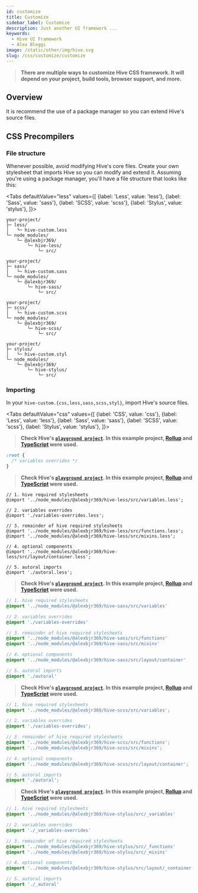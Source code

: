 ```yaml
---
id: customize
title: Customize
sidebar_label: Customize
description: Just another UI framework ...
keywords:
  - Hive UI Framework
  - Alex Bleggi
image: /static/other/img/hive.svg
slug: /css/customize/customize
---
```



> **There are multiple ways to customize Hive CSS framework. It will depend on your project, build tools, browser support, and more.**

## Overview

It is recommend the use of a package manager so you can extend Hive's source files.

## CSS Precompilers

### File structure

Whenever possible, avoid modifying Hive's core files. Create your own stylesheet that imports Hive so you can modify and extend it.
Assuming you're using a package manager, you'll have a file structure that looks like this:

<Tabs
  defaultValue="less"
  values={[
    {label: 'Less', value: 'less'},
    {label: 'Sass', value: 'sass'},
    {label: 'SCSS', value: 'scss'},
    {label: 'Stylus', value: 'stylus'},
  ]}>
  <TabItem value="less">

```
your-project/
├─ less/
│   └─ hive-custom.less
└─ node_modules/
    └─ @alexbjr369/
        └─ hive-less/
            └─ src/
```

  </TabItem>
  <TabItem value="sass">

```
your-project/
├─ sass/
│   └─ hive-custom.sass
└─ node_modules/
    └─ @alexbjr369/
        └─ hive-sass/
            └─ src/
```

  </TabItem>
  <TabItem value="scss">

```
your-project/
├─ scss/
│   └─ hive-custom.scss
└─ node_modules/
    └─ @alexbjr369/
        └─ hive-scss/
            └─ src/
```

  </TabItem>
  <TabItem value="stylus">

```
your-project/
├─ stylus/
│   └─ hive-custom.styl
└─ node_modules/
    └─ @alexbjr369/
        └─ hive-stylus/
            └─ src/
```

  </TabItem>
</Tabs>

### Importing

In your `hive-custom.{css,less,sass,scss,styl}`, import Hive's source files.

<Tabs
  defaultValue="css"
  values={[
    {label: 'CSS', value: 'css'},
    {label: 'Less', value: 'less'},
    {label: 'Sass', value: 'sass'},
    {label: 'SCSS', value: 'scss'},
    {label: 'Stylus', value: 'stylus'},
  ]}>
  <TabItem value="css">

> **Check Hive's [`playground project`](https://github.com/alexbjr369/hive/tree/main/packages/hive-playground/javascript/css). In this example project, [Rollup](https://rollupjs.org/guide/en/) and [TypeScript](https://www.typescriptlang.org/) were used.**

```css title="hive-custom.css"
:root {
  /* variables overrides */
}
```

  </TabItem>
  <TabItem value="less">

> **Check Hive's [`playground project`](https://github.com/alexbjr369/hive/tree/main/packages/hive-playground/javascript/less). In this example project, [Rollup](https://rollupjs.org/guide/en/) and [TypeScript](https://www.typescriptlang.org/) were used.**

```less title="hive-custom.less"
// 1. hive required stylesheets
@import '../node_modules/@alexbjr369/hive-less/src/variables.less';

// 2. variables overrides
@import './variables-overrides.less';

// 3. remainder of hive required stylesheets
@import '../node_modules/@alexbjr369/hive-less/src/functions.less';
@import '../node_modules/@alexbjr369/hive-less/src/mixins.less';

// 4. optional components
@import '../node_modules/@alexbjr369/hive-less/src/layout/container.less';

// 5. autoral imports
@import './autoral.less';
```

  </TabItem>
  <TabItem value="sass">

> **Check Hive's [`playground project`](https://github.com/alexbjr369/hive/tree/main/packages/hive-playground/javascript/sass). In this example project, [Rollup](https://rollupjs.org/guide/en/) and [TypeScript](https://www.typescriptlang.org/) were used.**

```sass title="hive-custom.sass"
// 1. hive required stylesheets
@import '../node_modules/@alexbjr369/hive-sass/src/variables'

// 2. variables overrides
@import './variables-overrides'

// 3. remainder of hive required stylesheets
@import '../node_modules/@alexbjr369/hive-sass/src/functions'
@import '../node_modules/@alexbjr369/hive-sass/src/mixins'

// 4. optional components
@import '../node_modules/@alexbjr369/hive-sass/src/layout/container'

// 5. autoral imports
@import './autoral'
```

  </TabItem>
  <TabItem value="scss">

> **Check Hive's [`playground project`](https://github.com/alexbjr369/hive/tree/main/packages/hive-playground/javascript/scss). In this example project, [Rollup](https://rollupjs.org/guide/en/) and [TypeScript](https://www.typescriptlang.org/) were used.**

```scss title="hive-custom.scss"
// 1. hive required stylesheets
@import '../node_modules/@alexbjr369/hive-scss/src/variables';

// 2. variables overrides
@import './variables-overrides';

// 3. remainder of hive required stylesheets
@import '../node_modules/@alexbjr369/hive-scss/src/functions';
@import '../node_modules/@alexbjr369/hive-scss/src/mixins';

// 4. optional components
@import '../node_modules/@alexbjr369/hive-scss/src/layout/container';

// 5. autoral imports
@import './autoral';
```

  </TabItem>
  <TabItem value="stylus">

> **Check Hive's [`playground project`](https://github.com/alexbjr369/hive/tree/main/packages/hive-playground/javascript/stylus). In this example project, [Rollup](https://rollupjs.org/guide/en/) and [TypeScript](https://www.typescriptlang.org/) were used.**

```sass title="hive-custom.sass"
// 1. hive required stylesheets
@import '../node_modules/@alexbjr369/hive-stylus/src/_variables'

// 2. variables overrides
@import './_variables-overrides'

// 3. remainder of hive required stylesheets
@import '../node_modules/@alexbjr369/hive-stylus/src/_functions'
@import '../node_modules/@alexbjr369/hive-stylus/src/_mixins'

// 4. optional components
@import '../node_modules/@alexbjr369/hive-stylus/src/layout/_container'

// 5. autoral imports
@import './_autoral'
```

  </TabItem>
</Tabs>
